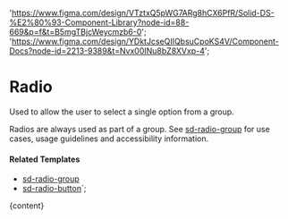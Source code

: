 

  'https://www.figma.com/design/VTztxQ5pWG7ARg8hCX6PfR/Solid-DS-%E2%80%93-Component-Library?node-id=88-669&p=f&t=B5mgTBjcWeycmzb6-0';
  'https://www.figma.com/design/YDktJcseQIIQbsuCpoKS4V/Component-Docs?node-id=2213-9389&t=Nvx00INu8bZ8XVxp-4';

# Radio

Used to allow the user to select a single option from a group.

Radios are always used as part of a group. See [sd-radio-group](/?path=/docs/components-sd-radio-group--docs) for use cases, usage guidelines and accessibility information.

<DefaultStory />

<DocumentationLinks storybookLink="${storybookLink}" figmaLibrary="${figmaLibrary}" figmaDocs="${figmaDocs}" />

#### Related Templates

- [sd-radio-group](/?path=/docs/components-sd-radio-group--docs)
- [sd-radio-button](/?path=/docs/components-sd-radio-button--docs)`;

<Meta title="Components/sd-radio/Overview" />

<OverviewFormatter story={RadioStories.Default}>{content}</OverviewFormatter>
